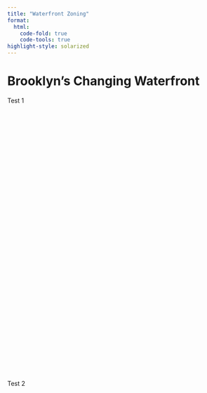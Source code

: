 ```yaml
---
title: "Waterfront Zoning"
format:
  html:
    code-fold: true
    code-tools: true
highlight-style: solarized
---
```


# Brooklyn's Changing Waterfront

Test 1

```{=html}
    <link rel="stylesheet" href="https://www.w3schools.com/w3css/4/w3.css">

    <link
      rel="stylesheet"
      href="https://code.jquery.com/ui/1.12.1/themes/base/jquery-ui.css"
    />

    <script src="https://code.jquery.com/jquery-1.12.4.js"></script>
    <script src="https://code.jquery.com/ui/1.12.1/jquery-ui.js"></script>
    
    <link
      rel="stylesheet"
      href="https://unpkg.com/leaflet@1.6.0/dist/leaflet.css"
      integrity="sha512-xwE/Az9zrjBIphAcBb3F6JVqxf46+CDLwfLMHloNu6KEQCAWi6HcDUbeOfBIptF7tcCzusKFjFw2yuvEpDL9wQ=="
      crossorigin=""
    />
    <script
      src="https://unpkg.com/leaflet@1.6.0/dist/leaflet.js"
      integrity="sha512-gZwIG9x3wUXg2hdXF6+rVkLF/0Vi9U8D2Ntg4Ga5I5BZpVkVxlJWbSQtXPSiUTtC0TjtGOmxa1AJPuV0CPthew=="
      crossorigin=""
    ></script>
    
<div id="map", style="height:600px;"></div>

<script>

      var map = L.map("map", {
        zoom: 12,
        center: [40.6602, -73.9690]
      });

      var esriLayer = L.tileLayer('https://server.arcgisonline.com/ArcGIS/rest/services/World_Street_Map/MapServer/tile/{z}/{y}/{x}', {
        attribution: 'Tiles &copy; Esri &mdash; Source: Esri, DeLorme, NAVTEQ, USGS, Intermap, iPC, NRCAN, Esri Japan, METI, Esri China (Hong Kong), Esri (Thailand), TomTom, 2012'
      }).addTo(map);

      var zoningLayer = L.geoJSON(null, {
      }).addTo(map);  
      
      fetch("./WaterfrontZoning.geojson").then(
        function(response) {return response.json();}
      ).then(function(data){
        zoningLayer.addData(data);
      });
      
      var hydroLayer = L.geoJSON(null, {
      }).addTo(map);  

      fetch("./HydroFeatures.geojson").then(
        function(response) {return response.json();}
      ).then(function(data){
        hydroLayer.addData(data);
      });
      
      var baseLayers = {
        "Esri Map": esriLayer
      };

      var vectorLayers = {
        "NycZoning": zoningLayer,
        "NycHydrograpy": hydroLayer
      };

      L.control.layers(baseLayers, vectorLayers).addTo(map);
      
</script>
```

Test 2
